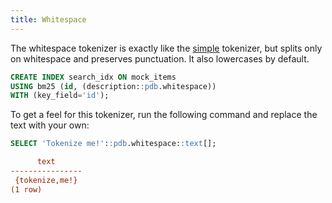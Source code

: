 ```yaml
---
title: Whitespace
---
```


The whitespace tokenizer is exactly like the [simple](/v2/tokenizers/available_tokenizers/simple) tokenizer, but splits only on whitespace and preserves
punctuation. It also lowercases by default.

```sql
CREATE INDEX search_idx ON mock_items
USING bm25 (id, (description::pdb.whitespace))
WITH (key_field='id');
```

To get a feel for this tokenizer, run the following command and replace the text with your own:

```sql
SELECT 'Tokenize me!'::pdb.whitespace::text[];
```

```ini Expected Response
      text
----------------
 {tokenize,me!}
(1 row)
```
